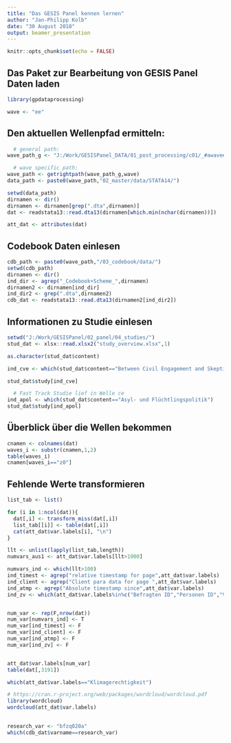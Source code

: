```yaml
---
title: "Das GESIS Panel kennen lernen"
author: "Jan-Philipp Kolb"
date: "30 August 2018"
output: beamer_presentation
---
```


```r
knitr::opts_chunk$set(echo = FALSE)
```

## Das Paket zur Bearbeitung von GESIS Panel Daten laden

```r
library(gpdataprocessing)
```

```r
wave <- "ee"
```

## Den aktuellen Wellenpfad ermitteln:

```r
  # general path:
wave_path_g <- "J:/Work/GESISPanel_DATA/01_post_processing/c01/_#awave#__#year#/_#wave#/"
```


```r
  # wave specific path:
wave_path <- getrightpath(wave_path_g,wave)
data_path <- paste0(wave_path,"02_master/data/STATA14/")
```

```r
setwd(data_path)
dirnamen <- dir()
dirnamen <- dirnamen[grep(".dta",dirnamen)]
dat <- readstata13::read.dta13(dirnamen[which.min(nchar(dirnamen))])
```

```r
att_dat <- attributes(dat)
```

## Codebook Daten einlesen

```r
cdb_path <- paste0(wave_path,"/03_codebook/data/")
setwd(cdb_path)
dirnamen <- dir()
ind_dir <- agrep("_Codebook+Scheme_",dirnamen)
dirnamen2 <- dirnamen[ind_dir]
ind_dir2 <- grep(".dta",dirnamen2)
cdb_dat <- readstata13::read.dta13(dirnamen2[ind_dir2])
```

## Informationen zu Studie einlesen

```r
setwd("J:/Work/GESISPanel/02_panel/04_studies/")
stud_dat <- xlsx::read.xlsx2("study_overview.xlsx",1)
```

```r
as.character(stud_dat$content)
```

```r
ind_cve <- which(stud_dat$content=="Between Civil Engagement and Skepticism towards Refugees in Germany")

stud_dat$study[ind_cve]
```



```r
  # Fast Track Studie lief in Welle ce
ind_apol <- which(stud_dat$content=="Asyl- und Flüchtlingspolitik")
stud_dat$study[ind_apol]
```

## Überblick über die Wellen bekommen

```r
cnamen <- colnames(dat)
waves_i <- substr(cnamen,1,2)
table(waves_i)
cnamen[waves_i=="z0"]
```



## Fehlende Werte transformieren

```r
list_tab <- list()

for (i in 1:ncol(dat)){
  dat[,i] <- transform_miss(dat[,i])
  list_tab[[i]] <- table(dat[,i])
  cat(att_dat$var.labels[i], "\n")
}

```


```r
llt <- unlist(lapply(list_tab,length))
numvars_aus1 <- att_dat$var.labels[llt>1000]

numvars_ind <- which(llt>100)
ind_timest <- agrep("relative timestamp for page",att_dat$var.labels)
ind_client <- agrep("Client para data for page ",att_dat$var.labels)
ind_atmp <- agrep("Absolute timestamp since",att_dat$var.labels)
ind_zv <- which(att_dat$var.labels%in%c("Befragten ID","Personen ID","Vercodungs ID","Listla","Page history"))


num_var <- rep(F,nrow(dat))
num_var[numvars_ind] <- T
num_var[ind_timest] <- F
num_var[ind_client] <- F
num_var[ind_atmp] <- F
num_var[ind_zv] <- F


att_dat$var.labels[num_var]
table(dat[,3191])
```


```r
which(att_dat$var.labels=="Klimagerechtigkeit")
```




```r
# https://cran.r-project.org/web/packages/wordcloud/wordcloud.pdf
library(wordcloud)
wordcloud(att_dat$var.labels)
```


## 

```r
research_var <- "bfzq020a"
which(cdb_dat$varname==research_var)
```

